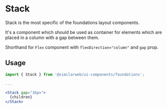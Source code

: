 

<Meta of={StackStories} />

# Stack

Stack is the most specific of the foundations layout components.

It's a component which should be used as container for elements which are placed in a column with a gap between them.

Shorthand for `Flex` component with `flexDirection="column"` and `gap` prop.

## Usage

```jsx
import { Stack } from '@similarweb/ui-components/foundations';

...

<Stack gap="16px">
  {children}
</Stack>
```

<Canvas of={StackStories.StackComponent} />

